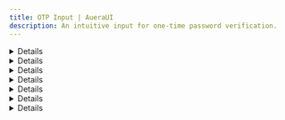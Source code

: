 ```yaml
---
title: OTP Input | AueraUI
description: An intuitive input for one-time password verification.
---
```


<DetailCard label="OTPInput" description='An intuitive input for one-time password verification.'/>

<Details>
<OTPDemo/>
</Details>

<Details id='examples'>
<HeaderLabel id='examples'>Examples</HeaderLabel>
</Details>

<Details id='with-card'>
  <HeaderLabel id='with-card' as='h3'>With Card</HeaderLabel>
  <p className="text">
    The OTP component only styles the input fields, leaving the surrounding interface unstyled. You can wrap it
     in a card or other containers to match your design.
  </p>
  <OTPWithCard />
</Details>

<Details id='length'>
  <HeaderLabel id='length' as='h3'>Length</HeaderLabel>
  <p className="text">
    Using the <CodeTag>length</CodeTag> prop, you can adjust the number of OTP input fields to match your desired
    length.
  </p>
  <OTPLength />
</Details>

<Details id='on-complete'>
  <HeaderLabel id='on-complete' as='h3'>onComplete</HeaderLabel>
  <p className="text">
    The <CodeTag>onComplete</CodeTag> prop allows you to execute a function when the user has fully entered the OTP.
  </p>
  <OnCompleteOTP />
</Details>

<Details id='error'>
  <HeaderLabel id='error' as='h3'>Error</HeaderLabel>
  <p className="text">
    Handle invalid OTP inputs by using the <CodeTag>error</CodeTag> prop to show visual feedback
     when the entered OTP is incorrect.
  </p>
  <OTPError />
</Details>


<Details id='api-reference'>
<HeaderLabel id='api-reference'>API Reference</HeaderLabel>
<APITable reference={otpRef} />
</Details>
